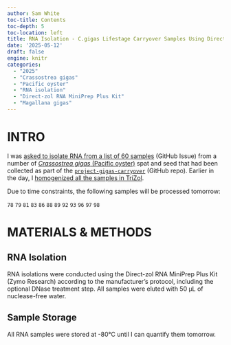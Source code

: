 ```yaml
---
author: Sam White
toc-title: Contents
toc-depth: 5
toc-location: left
title: RNA Isolation - C.gigas Lifestage Carryover Samples Using Direct-zol RNA MiniPrep Plus Kit
date: '2025-05-12'
draft: false
engine: knitr
categories: 
  - "2025"
  - "Crassostrea gigas"
  - "Pacific oyster"
  - "RNA isolation"
  - "Direct-zol RNA MiniPrep Plus Kit"
  - "Magallana gigas"
---
```

# INTRO

I was [asked to isolate RNA from a list of 60 samples](https://github.com/RobertsLab/resources/issues/2062) (GitHub Issue) from a number of [_Crassostrea gigas_ (Pacific oyster)](http://en.wikipedia.org/wiki/Pacific_oyster) spat and seed that had been collected as part of the [`project-gigas-carryover`](https://github.com/RobertsLab/project-gigas-carryover/tree/main/lifestage_carryover) (GitHub repo). Earlier in the day, I [homogenized all the samples in TriZol](../2025-05-12-Sample-Homogenization---C.gigas-Lifestage-Carryover-Samples-Using-TriZol-and-Bullet-Blender/index.qmd).

::: {.callout-note}
Due to time constraints, the following samples will be processed tomorrow:

`78`
`79`
`81`
`83`
`86`
`88`
`89`
`92`
`93`
`96`
`97`
`98`
:::

# MATERIALS & METHODS

## RNA Isolation
RNA isolations were conducted using the Direct-zol RNA MiniPrep Plus Kit (Zymo Research) according to the manufacturer's protocol, including the optional DNase treatment step. All samples were eluted with 50 µL of nuclease-free water.

## Sample Storage
All RNA samples were stored at -80°C until I can quantify them tomorrow.